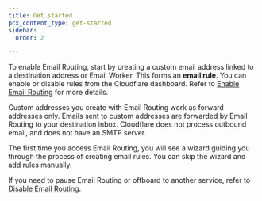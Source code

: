 ```yaml
---
title: Get started
pcx_content_type: get-started
sidebar:
  order: 2

---
```



To enable Email Routing, start by creating a custom email address linked to a destination address or Email Worker. This forms an **email rule**. You can enable or disable rules from the Cloudflare dashboard. Refer to [Enable Email Routing](/email-routing/get-started/enable-email-routing) for more details.

Custom addresses you create with Email Routing work as forward addresses only. Emails sent to custom addresses are forwarded by Email Routing to your destination inbox. Cloudflare does not process outbound email, and does not have an SMTP server.

The first time you access Email Routing, you will see a wizard guiding you through the process of creating email rules. You can skip the wizard and add rules manually.

If you need to pause Email Routing or offboard to another service, refer to [Disable Email Routing](/email-routing/setup/disable-email-routing/).

<DirectoryListing />

